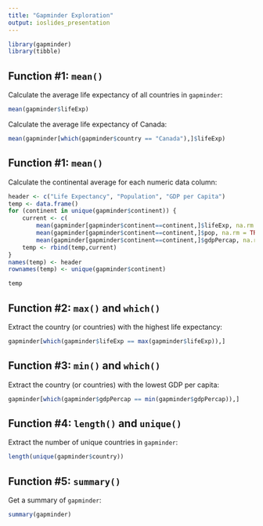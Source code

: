 ```yaml
---
title: "Gapminder Exploration"
output: ioslides_presentation
---
```


```r
library(gapminder)
library(tibble)
```
## Function #1: `mean()`
Calculate the average life expectancy of all countries in `gapminder`:
```r
mean(gapminder$lifeExp)
```

Calculate the average life expectancy of Canada:
```r
mean(gapminder[which(gapminder$country == "Canada"),]$lifeExp)
```

## Function #1: `mean()` {.smaller}

Calculate the continental average for each numeric data column:
```r
header <- c("Life Expectancy", "Population", "GDP per Capita")
temp <- data.frame()
for (continent in unique(gapminder$continent)) {
    current <- c(
        mean(gapminder[gapminder$continent==continent,]$lifeExp, na.rm = TRUE), 
        mean(gapminder[gapminder$continent==continent,]$pop, na.rm = TRUE),
        mean(gapminder[gapminder$continent==continent,]$gdpPercap, na.rm=TRUE))
    temp <- rbind(temp,current)
}
names(temp) <- header
rownames(temp) <- unique(gapminder$continent)

temp
```

## Function #2: `max()` and `which()`
Extract the country (or countries) with the highest life expectancy:

```r
gapminder[which(gapminder$lifeExp == max(gapminder$lifeExp)),]
```

## Function #3: `min()` and `which()`
Extract the country (or countries) with the lowest GDP per capita:

```r
gapminder[which(gapminder$gdpPercap == min(gapminder$gdpPercap)),]
```

## Function #4: `length()` and `unique()`
Extract the number of unique countries in `gapminder`:
```r
length(unique(gapminder$country))
```

## Function #5: `summary()` {.smaller}
Get a summary of `gapminder`:
```r
summary(gapminder)
```